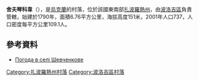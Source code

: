 {{coord|47|22|38|N|36|10|14|E|scale:100000|display=title}}

'''舍夫琴科韋'''（{{lang-uk|Шевченкове}}），是[[烏克蘭|烏克蘭]]的村落，位於該國東南部[[扎波羅熱州|扎波羅熱州]]，由[[波洛吉區|波洛吉區]]負責管轄，始建於1790年，面積6.76平方公里，海拔高度151米，2001年人口737，人口密度每平方公里109.1人。

==參考資料==
* [http://weather.in.ua/ua/zaporozhskaja/28865 Погода в селі Шевченкове]

[[Category:扎波羅熱州村落|Category:扎波羅熱州村落]]
[[Category:波洛吉區村落|Category:波洛吉區村落]]


{{Zaporizhia-geo-stub}}